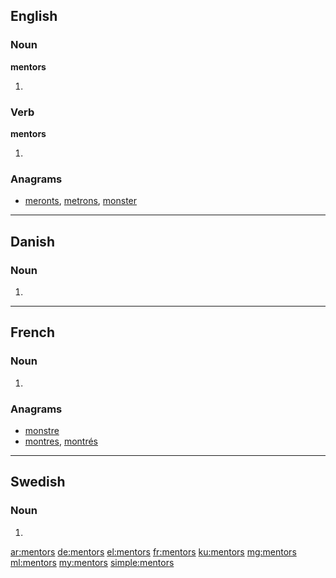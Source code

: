 ==English==

===Noun===
'''mentors'''

# {{plural of|mentor}}

===Verb===
'''mentors'''

# {{third-person singular of|mentor}}

===Anagrams===
* [[meronts#English|meronts]], [[metrons#English|metrons]], [[monster#English|monster]]

----

==Danish==

===Noun===
{{head|da|noun form|g=c}}

# {{form of|genitive singular indefinite|mentor|lang=da}}

----

==French==

===Noun===
{{head|fr|plural|g=m}}

# {{plural of|mentor|lang=fr}}

===Anagrams===
* [[monstre#French|monstre]]
* [[montres#French|montres]], [[montrés#French|montrés]]

----

==Swedish==

===Noun===
{{head|sv|noun form}}

# {{sv-noun-form-indef-gen|mentor}}

[[ar:mentors]]
[[de:mentors]]
[[el:mentors]]
[[fr:mentors]]
[[ku:mentors]]
[[mg:mentors]]
[[ml:mentors]]
[[my:mentors]]
[[simple:mentors]]